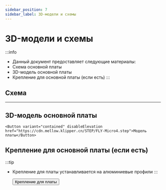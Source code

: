 ```yaml
---
sidebar_position: 7
sidebar_label: 3D-модели и схемы
---
```





# 3D-модели и схемы


:::info
* Данный документ предоставляет следующие материалы:
* Схема основной платы
* 3D-модель основной платы
* Крепление для основной платы (если есть)
:::

## Схема

<PdfView file="https://cdn.mellow.klipper.cn/SCH-PDF/FLY-Micro4.pdf"/>

----

## 3D-модель основной платы

    <Button variant="contained" disableElevation href="https://cdn.mellow.klipper.cn/STEP/FLY-Micro4.step">Модель платы</Button>


## Крепление для основной платы (если есть)

:::tip
* Крепление для платы устанавливается на алюминиевые профили
:::

    <Button variant="contained" disableElevation href="https://www.printables.com/model/1014871-mellow-fly-micro4-extrusion-mount">Крепление для платы</Button>
